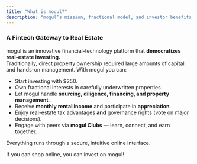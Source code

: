```yaml
---
title: "What is mogul?"
description: "mogul’s mission, fractional model, and investor benefits."
---
```


### A Fintech Gateway to Real Estate

mogul is an innovative financial-technology platform that **democratizes real-estate investing.**\
Traditionally, direct property ownership required large amounts of capital and hands-on management. With mogul you can:

- Start investing with \$250.
- Own fractional interests in carefully underwritten properties.
- Let mogul handle **sourcing, diligence, financing, and property management**.
- Receive **monthly rental income** and participate in **appreciation**.
- Enjoy real-estate tax advantages **and** governance rights (vote on major decisions).
- Engage with peers via **mogul Clubs** — learn, connect, and earn together.

Everything runs through a secure, intuitive online interface.

If you can shop online, you can invest on mogul\!